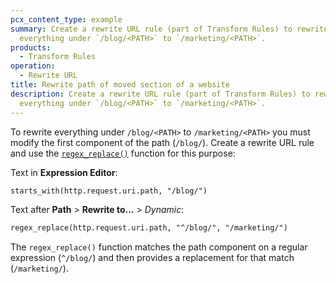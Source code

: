 ```yaml
---
pcx_content_type: example
summary: Create a rewrite URL rule (part of Transform Rules) to rewrite
  everything under `/blog/<PATH>` to `/marketing/<PATH>`.
products:
  - Transform Rules
operation:
  - Rewrite URL
title: Rewrite path of moved section of a website
description: Create a rewrite URL rule (part of Transform Rules) to rewrite
  everything under `/blog/<PATH>` to `/marketing/<PATH>`.
---
```



To rewrite everything under `/blog/<PATH>` to `/marketing/<PATH>` you must modify the first component of the path (`/blog/`). Create a rewrite URL rule and use the [`regex_replace()`](/ruleset-engine/rules-language/functions/#regex_replace) function for this purpose:

<Example>

Text in **Expression Editor**:

```txt
starts_with(http.request.uri.path, "/blog/")
```

Text after **Path** > **Rewrite to...** > _Dynamic_:

```txt
regex_replace(http.request.uri.path, "^/blog/", "/marketing/")
```

</Example>

The `regex_replace()` function matches the path component on a regular expression (`^/blog/`) and then provides a replacement for that match (`/marketing/`).
